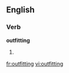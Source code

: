 ==English==

===Verb===
'''outfitting'''

# {{present participle of|outfit}}

[[fr:outfitting]]
[[vi:outfitting]]